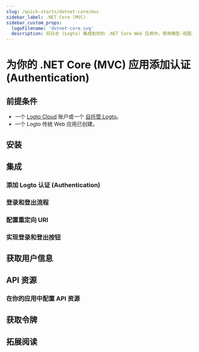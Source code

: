 ```yaml
---
slug: /quick-starts/dotnet-core/mvc
sidebar_label: .NET Core (MVC)
sidebar_custom_props:
  logoFilename: 'dotnet-core.svg'
  description: 将日志 (Logto) 集成到你的 .NET Core Web 应用中，使用模型-视图-控制器 (MVC)。
---
```




# 为你的 .NET Core (MVC) 应用添加认证 (Authentication)

<GuideTip />

## 前提条件

- 一个 [Logto Cloud](https://cloud.logto.io) 账户或一个 [自托管 Logto](/introduction/set-up-logto-oss)。
- 一个 Logto 传统 Web 应用已创建。

## 安装

<Installation />

## 集成

### 添加 Logto 认证 (Authentication)

<AddAuthentication />

### 登录和登出流程

<SignInAndSignOutFlows />

### 配置重定向 URI

<ConfigureRedirectUris />

### 实现登录和登出按钮

<ImplementButtons />

<Checkpoint />

## 获取用户信息

<GetUserInformation />

## API 资源

<ApiResourcesDescription />

### 在你的应用中配置 API 资源

<ConfigureApiResources />

## 获取令牌

<FetchTokens />

## 拓展阅读

<FurtherReadings />
